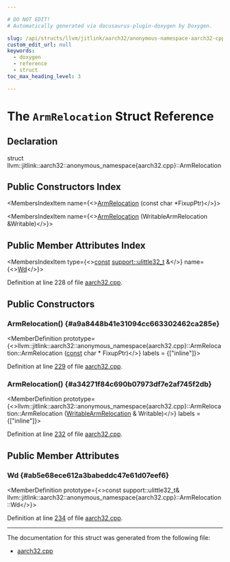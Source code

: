 ```yaml
---

# DO NOT EDIT!
# Automatically generated via docusaurus-plugin-doxygen by Doxygen.

slug: /api/structs/llvm/jitlink/aarch32/anonymous-namespace-aarch32-cpp-/armrelocation
custom_edit_url: null
keywords:
  - doxygen
  - reference
  - struct
toc_max_heading_level: 3

---
```





# The `ArmRelocation` Struct Reference

<DoxygenPage pluginConfig={pluginConfig}>



## Declaration

<CodeBlock>struct llvm::jitlink::aarch32::anonymous_namespace{aarch32.cpp}::ArmRelocation</CodeBlock>

## Public Constructors Index

<MembersIndex>

<MembersIndexItem
  name={<><a href="#a9a8448b41e31094cc663302462ca285e">ArmRelocation</a> (const char &#42;FixupPtr)</>}>
</MembersIndexItem>

<MembersIndexItem
  name={<><a href="#a34271f84c690b07973df7e2af745f2db">ArmRelocation</a> (WritableArmRelocation &amp;Writable)</>}>
</MembersIndexItem>

</MembersIndex>

## Public Member Attributes Index

<MembersIndex>

<MembersIndexItem
  type={<><a href="/docs/api/files/lib/lib/target/lib/target/aarch64/aarch64promoteconstant-cpp/#a90f8350fecae261c25be85d38b451bff">const</a> <a href="/docs/api/namespaces/llvm/support/#a206b37274fa3e908017da357d12724d1">support::ulittle32&#95;t</a> &amp;</>}
  name={<><a href="#ab5e68ece612a3babeddc47e61d07eef6">Wd</a></>}>
</MembersIndexItem>

</MembersIndex>


Definition at line 228 of file <a href="/docs/api/files/lib/lib/executionengine/lib/executionengine/jitlink/aarch32-cpp">aarch32.cpp</a>.

<SectionDefinition>

## Public Constructors

### ArmRelocation() {#a9a8448b41e31094cc663302462ca285e}

<MemberDefinition
  prototype={<>llvm::jitlink::aarch32::anonymous&#95;namespace&#123;aarch32.cpp&#125;::ArmRelocation::ArmRelocation (<a href="/docs/api/files/lib/lib/target/lib/target/aarch64/aarch64promoteconstant-cpp/#a90f8350fecae261c25be85d38b451bff">const</a> char &#42; FixupPtr)</>}
  labels = {["inline"]}>

Definition at line <a href="/docs/api/files/lib/lib/executionengine/lib/executionengine/jitlink/aarch32-cpp/#l00229">229</a> of file <a href="/docs/api/files/lib/lib/executionengine/lib/executionengine/jitlink/aarch32-cpp">aarch32.cpp</a>.
</MemberDefinition>

### ArmRelocation() {#a34271f84c690b07973df7e2af745f2db}

<MemberDefinition
  prototype={<>llvm::jitlink::aarch32::anonymous&#95;namespace&#123;aarch32.cpp&#125;::ArmRelocation::ArmRelocation (<a href="/docs/api/structs/llvm/jitlink/aarch32/anonymous-namespace-aarch32-cpp-/writablearmrelocation">WritableArmRelocation</a> &amp; Writable)</>}
  labels = {["inline"]}>

Definition at line <a href="/docs/api/files/lib/lib/executionengine/lib/executionengine/jitlink/aarch32-cpp/#l00232">232</a> of file <a href="/docs/api/files/lib/lib/executionengine/lib/executionengine/jitlink/aarch32-cpp">aarch32.cpp</a>.
</MemberDefinition>

</SectionDefinition>

<SectionDefinition>

## Public Member Attributes

### Wd {#ab5e68ece612a3babeddc47e61d07eef6}

<MemberDefinition
  prototype={<>const support::ulittle32&#95;t&amp; llvm::jitlink::aarch32::anonymous&#95;namespace&#123;aarch32.cpp&#125;::ArmRelocation::Wd</>}>

Definition at line <a href="/docs/api/files/lib/lib/executionengine/lib/executionengine/jitlink/aarch32-cpp/#l00234">234</a> of file <a href="/docs/api/files/lib/lib/executionengine/lib/executionengine/jitlink/aarch32-cpp">aarch32.cpp</a>.
</MemberDefinition>

</SectionDefinition>

<hr/>

The documentation for this struct was generated from the following file:

<ul>
<li><a href="/docs/api/files/lib/lib/executionengine/lib/executionengine/jitlink/aarch32-cpp">aarch32.cpp</a></li>
</ul>

</DoxygenPage>
